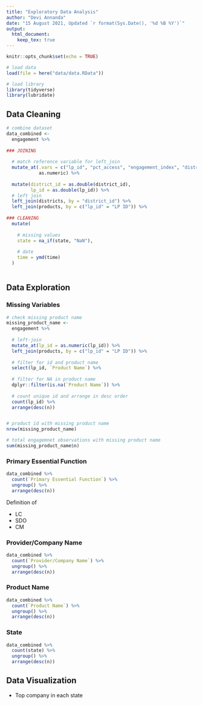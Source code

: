 ```yaml
---
title: "Exploratory Data Analysis"
author: "Devi Annanda"
date: "15 August 2021, Updated `r format(Sys.Date(), '%d %B %Y')`"
output: 
  html_document:
    keep_tex: true
---
```


```r
knitr::opts_chunk$set(echo = TRUE)

# load data
load(file = here("data/data.RData"))

# load library
library(tidyverse)
library(lubridate)
```


## Data Cleaning

```r
# combine dataset
data_combined <- 
  engagement %>% 
  
### JOINING
  
  # match reference variable for left_join
  mutate_at(.vars = c("lp_id", "pct_access", "engagement_index", "district_id"),
            as.numeric) %>% 
  
  mutate(district_id = as.double(district_id),
         lp_id = as.double(lp_id)) %>% 
  # left join
  left_join(districts, by = "district_id") %>% 
  left_join(products, by = c("lp_id" = "LP ID")) %>% 
  
### CLEANING
  mutate(
    
    # missing values
    state = na_if(state, "NaN"),
    
    # date
    time = ymd(time)
  )
  
```


## Data Exploration

### Missing Variables

```r
# check missing product name
missing_product_name <- 
  engagement %>% 
  
  # left-join
  mutate_at(lp_id = as.numeric(lp_id)) %>% 
  left_join(products, by = c("lp_id" = "LP ID")) %>% 
  
  # filter for id and product name
  select(lp_id, `Product Name`) %>% 
  
  # filter for NA in product name
  dplyr::filter(is.na(`Product Name`)) %>% 
  
  # count unique id and arrange in desc order
  count(lp_id) %>% 
  arrange(desc(n))


# product id with missing product name
nrow(missing_product_name)

# total engagemnet observations with missing product name
sum(missing_product_name$n)
```


### Primary Essential Function

```r
data_combined %>% 
  count(`Primary Essential Function`) %>% 
  ungroup() %>% 
  arrange(desc(n))
```

Definition of

- LC
- SDO
- CM

### Provider/Company Name
```r
data_combined %>% 
  count(`Provider/Company Name`) %>% 
  ungroup() %>% 
  arrange(desc(n))
```

### Product Name
```r
data_combined %>% 
  count(`Product Name`) %>% 
  ungroup() %>% 
  arrange(desc(n))
```

### State
```r
data_combined %>% 
  count(state) %>% 
  ungroup() %>% 
  arrange(desc(n))
```


## Data Visualization

- Top company in each state